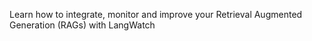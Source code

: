 Learn how to integrate, monitor and improve your Retrieval Augmented Generation (RAGs) with LangWatch

<CardGroup cols={1}>
  <Card
    title="RAGs Context Tracking"
    icon="link"
    href="./RAGs-Context-Tracking"
  />
</CardGroup>
